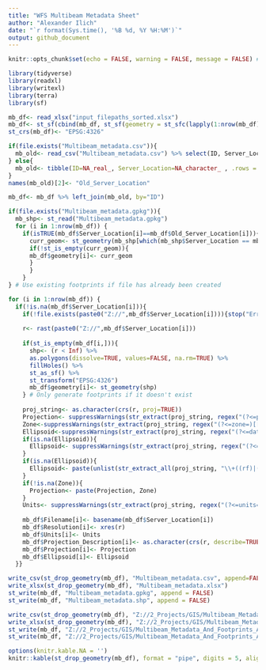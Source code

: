 ```yaml
---
title: "WFS Multibeam Metadata Sheet"
author: "Alexander Ilich"
date: "`r format(Sys.time(), '%B %d, %Y %H:%M')`"
output: github_document
---
```


```r
knitr::opts_chunk$set(echo = FALSE, warning = FALSE, message = FALSE) #Default chunk options
```


```r
library(tidyverse)
library(readxl)
library(writexl)
library(terra)
library(sf)

mb_df<- read_xlsx("input_filepaths_sorted.xlsx")
mb_df<- st_sf(cbind(mb_df, st_sf(geometry = st_sfc(lapply(1:nrow(mb_df), function(x) st_multipolygon())))))
st_crs(mb_df)<- "EPSG:4326"

if(file.exists("Multibeam_metadata.csv")){
  mb_old<- read_csv("Multibeam_metadata.csv") %>% select(ID, Server_Location)
} else{
  mb_old<- tibble(ID=NA_real_, Server_Location=NA_character_ , .rows = 0)
}
names(mb_old)[2]<- "Old_Server_Location"

mb_df<- mb_df %>% left_join(mb_old, by="ID")

if(file.exists("Multibeam_metadata.gpkg")){
  mb_shp<- st_read("Multibeam_metadata.gpkg")
  for (i in 1:nrow(mb_df)) {
    if(isTRUE(mb_df$Server_Location[i]==mb_df$Old_Server_Location[i])){
      curr_geom<- st_geometry(mb_shp[which(mb_shp$Server_Location == mb_df$Server_Location[i]),])
      if(!st_is_empty(curr_geom)){
      mb_df$geometry[i]<- curr_geom
      }
      }
    }
} # Use existing footprints if file has already been created

for (i in 1:nrow(mb_df)) {
  if(!is.na(mb_df$Server_Location[i])){
    if(!file.exists(paste0("Z://",mb_df$Server_Location[i]))){stop("Error: File does not exist")}
    
    r<- rast(paste0("Z://",mb_df$Server_Location[i]))
    
    if(st_is_empty(mb_df[i,])){
      shp<- (r < Inf) %>% 
      as.polygons(dissolve=TRUE, values=FALSE, na.rm=TRUE) %>%
      fillHoles() %>% 
      st_as_sf() %>%
      st_transform("EPSG:4326")
      mb_df$geometry[i]<- st_geometry(shp)
    } # Only generate footprints if it doesn't exist
    
    proj_string<- as.character(crs(r, proj=TRUE))
    Projection<- suppressWarnings(str_extract(proj_string, regex("(?<=proj=)[[:alpha:]]+", perl=TRUE)))
    Zone<-suppressWarnings(str_extract(proj_string, regex("(?<=zone=)[[:digit:]]+", perl=TRUE)))
    Ellipsoid<-suppressWarnings(str_extract(proj_string, regex("(?<=datum=)[[:alnum:]]+", perl=TRUE)))
    if(is.na(Ellipsoid)){
      Ellipsoid<- suppressWarnings(str_extract(proj_string, regex("(?<=ellps=)[[:alnum:]]+", perl=TRUE)))
    }
    if(is.na(Ellipsoid)){
      Ellipsoid<- paste(unlist(str_extract_all(proj_string, "\\+((rf)|(f)|(a)|(b))=[^ ]+")), collapse = " ")
    }
    if(!is.na(Zone)){
      Projection<- paste(Projection, Zone)
    }
    Units<- suppressWarnings(str_extract(proj_string, regex("(?<=units=)[[:alpha:]]+", perl=TRUE)))
    
    mb_df$Filename[i]<- basename(mb_df$Server_Location[i])
    mb_df$Resolution[i]<- xres(r)
    mb_df$Units[i]<- Units
    mb_df$Projection_Description[i]<- as.character(crs(r, describe=TRUE, parse=TRUE)[1])
    mb_df$Projection[i]<- Projection
    mb_df$Ellipsoid[i]<- Ellipsoid
  }}

write_csv(st_drop_geometry(mb_df), "Multibeam_metadata.csv", append=FALSE)
write_xlsx(st_drop_geometry(mb_df), "Multibeam_metadata.xlsx")
st_write(mb_df, "Multibeam_metadata.gpkg", append = FALSE)
st_write(mb_df, "Multibeam_metadata.shp", append = FALSE)

write_csv(st_drop_geometry(mb_df), "Z://2_Projects/GIS/Multibeam_Metadata_And_Footprints_AI/Multibeam_metadata.csv", append=FALSE)
write_xlsx(st_drop_geometry(mb_df), "Z://2_Projects/GIS/Multibeam_Metadata_And_Footprints_AI/Multibeam_metadata.xlsx")
st_write(mb_df, "Z://2_Projects/GIS/Multibeam_Metadata_And_Footprints_AI/Multibeam_metadata.gpkg", append = FALSE)
st_write(mb_df, "Z://2_Projects/GIS/Multibeam_Metadata_And_Footprints_AI/Multibeam_metadata.shp", append = FALSE)
```

```r
options(knitr.kable.NA = '')
knitr::kable(st_drop_geometry(mb_df), format = "pipe", digits = 5, align = "c")
```

